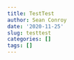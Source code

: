 ```yaml
---
title: TestTest
author: Sean Conroy
date: '2020-11-25'
slug: testtest
categories: []
tags: []
---
```

